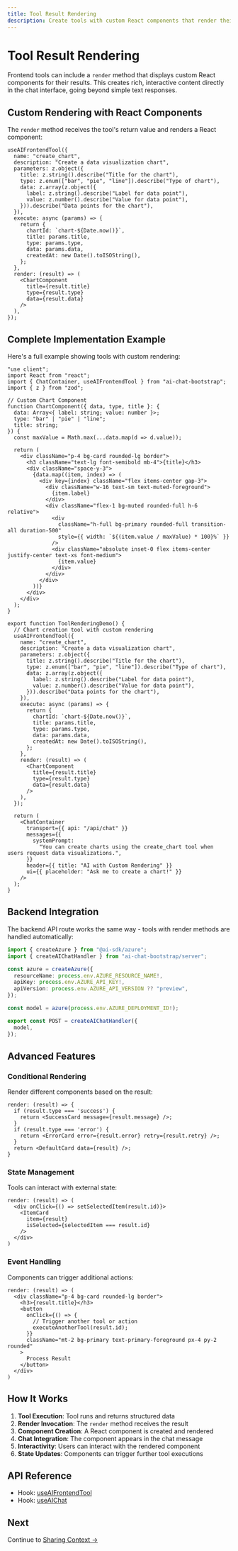 ```yaml
---
title: Tool Result Rendering
description: Create tools with custom React components that render their results directly in the chat interface.
---
```



# Tool Result Rendering

Frontend tools can include a `render` method that displays custom React components for their results. This creates rich, interactive content directly in the chat interface, going beyond simple text responses.

<LiveCodeExample code={TOOL_RENDERING_SOURCE}>
  <ToolRenderingExample />
</LiveCodeExample>

## Custom Rendering with React Components

The `render` method receives the tool's return value and renders a React component:

```tsx
useAIFrontendTool({
  name: "create_chart",
  description: "Create a data visualization chart",
  parameters: z.object({
    title: z.string().describe("Title for the chart"),
    type: z.enum(["bar", "pie", "line"]).describe("Type of chart"),
    data: z.array(z.object({
      label: z.string().describe("Label for data point"),
      value: z.number().describe("Value for data point"),
    })).describe("Data points for the chart"),
  }),
  execute: async (params) => {
    return {
      chartId: `chart-${Date.now()}`,
      title: params.title,
      type: params.type,
      data: params.data,
      createdAt: new Date().toISOString(),
    };
  },
  render: (result) => (
    <ChartComponent
      title={result.title}
      type={result.type}
      data={result.data}
    />
  ),
});
```

## Complete Implementation Example

Here's a full example showing tools with custom rendering:

```tsx
"use client";
import React from "react";
import { ChatContainer, useAIFrontendTool } from "ai-chat-bootstrap";
import { z } from "zod";

// Custom Chart Component
function ChartComponent({ data, type, title }: { 
  data: Array<{ label: string; value: number }>; 
  type: "bar" | "pie" | "line";
  title: string;
}) {
  const maxValue = Math.max(...data.map(d => d.value));
  
  return (
    <div className="p-4 bg-card rounded-lg border">
      <h3 className="text-lg font-semibold mb-4">{title}</h3>
      <div className="space-y-3">
        {data.map((item, index) => (
          <div key={index} className="flex items-center gap-3">
            <div className="w-16 text-sm text-muted-foreground">
              {item.label}
            </div>
            <div className="flex-1 bg-muted rounded-full h-6 relative">
              <div
                className="h-full bg-primary rounded-full transition-all duration-500"
                style={{ width: `${(item.value / maxValue) * 100}%` }}
              />
              <div className="absolute inset-0 flex items-center justify-center text-xs font-medium">
                {item.value}
              </div>
            </div>
          </div>
        ))}
      </div>
    </div>
  );
}

export function ToolRenderingDemo() {
  // Chart creation tool with custom rendering
  useAIFrontendTool({
    name: "create_chart",
    description: "Create a data visualization chart",
    parameters: z.object({
      title: z.string().describe("Title for the chart"),
      type: z.enum(["bar", "pie", "line"]).describe("Type of chart"),
      data: z.array(z.object({
        label: z.string().describe("Label for data point"),
        value: z.number().describe("Value for data point"),
      })).describe("Data points for the chart"),
    }),
    execute: async (params) => {
      return {
        chartId: `chart-${Date.now()}`,
        title: params.title,
        type: params.type,
        data: params.data,
        createdAt: new Date().toISOString(),
      };
    },
    render: (result) => (
      <ChartComponent
        title={result.title}
        type={result.type}
        data={result.data}
      />
    ),
  });

  return (
    <ChatContainer
      transport={{ api: "/api/chat" }}
      messages={{
        systemPrompt:
          "You can create charts using the create_chart tool when users request data visualizations.",
      }}
      header={{ title: "AI with Custom Rendering" }}
      ui={{ placeholder: "Ask me to create a chart!" }}
    />
  );
}
```

## Backend Integration

The backend API route works the same way - tools with render methods are handled automatically:

```ts
import { createAzure } from "@ai-sdk/azure";
import { createAIChatHandler } from "ai-chat-bootstrap/server";

const azure = createAzure({
  resourceName: process.env.AZURE_RESOURCE_NAME!,
  apiKey: process.env.AZURE_API_KEY!,
  apiVersion: process.env.AZURE_API_VERSION ?? "preview",
});

const model = azure(process.env.AZURE_DEPLOYMENT_ID!);

export const POST = createAIChatHandler({
  model,
});
```

## Advanced Features

### Conditional Rendering

Render different components based on the result:

```tsx
render: (result) => {
  if (result.type === 'success') {
    return <SuccessCard message={result.message} />;
  }
  if (result.type === 'error') {
    return <ErrorCard error={result.error} retry={result.retry} />;
  }
  return <DefaultCard data={result} />;
}
```

### State Management

Tools can interact with external state:

```tsx
render: (result) => (
  <div onClick={() => setSelectedItem(result.id)}>
    <ItemCard 
      item={result} 
      isSelected={selectedItem === result.id}
    />
  </div>
)
```

### Event Handling

Components can trigger additional actions:

```tsx
render: (result) => (
  <div className="p-4 bg-card rounded-lg border">
    <h3>{result.title}</h3>
    <button 
      onClick={() => {
        // Trigger another tool or action
        executeAnotherTool(result.id);
      }}
      className="mt-2 bg-primary text-primary-foreground px-4 py-2 rounded"
    >
      Process Result
    </button>
  </div>
)
```

## How It Works

1. **Tool Execution**: Tool runs and returns structured data
2. **Render Invocation**: The `render` method receives the result
3. **Component Creation**: A React component is created and rendered
4. **Chat Integration**: The component appears in the chat message
5. **Interactivity**: Users can interact with the rendered component
6. **State Updates**: Components can trigger further tool executions

## API Reference

- Hook: [useAIFrontendTool](/api/hooks/use-ai-frontend-tool)
- Hook: [useAIChat](/api/hooks/use-ai-chat)

## Next

Continue to [Sharing Context →](/features/ai-context)
